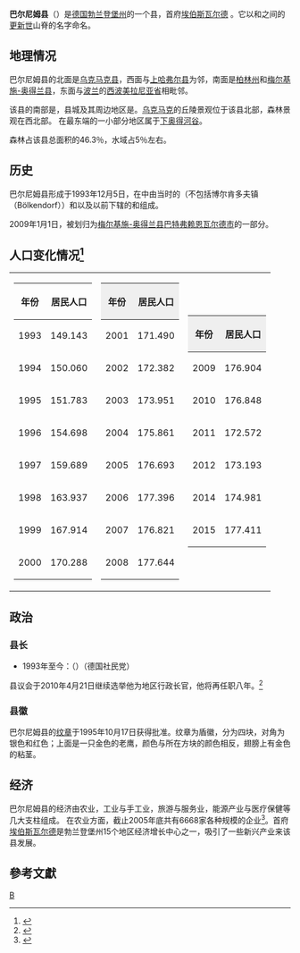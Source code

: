 {{德国县级行政单位
| 县徽图 = Image:Wappen Landkreis Barnim.png
| 在德国内的位置 = [[File:Locator_map_BAR_in_Germany.svg|Locator map BAR in Germany]]
| 所属联邦州 = 勃兰登堡州
| 所属行政区 = 
| 首府 = 埃伯斯瓦尔德 
| 面积 = 1479.67
| 人口 = 177,411
| 统计时间 = 2015年12月31日
| 人口密度 = 120
| 汽车牌号 = BAR, BER, EW
| 下设城镇 = 6个市、20个镇
| 政府地址 = Heegermühler Straße 75<br />16225 Eberswalde
| 政府网站 = www.regis.barnim.de
| 在州内的位置图 = Image:Brandenburg bar.png
|}}

'''巴尔尼姆县'''（{{lang-de|Landkreis Barnim}}）是[[德国|德国]][[勃兰登堡州|勃兰登堡州]]的一个县，首府[[埃伯斯瓦尔德|埃伯斯瓦尔德]] 。它以{{link-de|埃伯斯瓦尔德冰河谷|Eberswalder Urstromtal}}和{{link-de|柏林冰河谷|Berliner Urstromtal}}之间的[[更新世|更新世]]山脊{{link-de|巴尔尼姆高原|Barnim}}的名字命名。

== 地理情况 ==
巴尔尼姆县的北面是[[乌克马克县|乌克马克县]]，西面与[[上哈弗尔县|上哈弗尔县]]为邻，南面是[[柏林州|柏林州]]和[[梅尔基施-奥得兰县|梅尔基施-奥得兰县]]，东面与[[波兰|波兰]]的[[西波美拉尼亚省|西波美拉尼亚省]]相毗邻。

该县的南部是{{link-de|巴尔尼姆高原|Barnim}}，县城及其周边地区是{{link-de|埃伯斯瓦尔德冰河谷|Eberswalder Urstromtal}}。[[乌克马克|乌克马克]]的丘陵景观位于该县北部，{{link-de|绍夫海德|Schorfheide}}森林景观在西北部。 在最东端的一小部分地区属于[[下奥得河谷|下奥得河谷]]。

森林占该县总面积的46.3％，水域占5％左右。

== 历史 ==
巴尔尼姆县形成于1993年12月5日，在{{link-de|1993年勃兰登堡州县级区划调整|Kreisreform Brandenburg 1993}}中由当时的{{link-de|埃伯斯瓦尔德县|Kreis Eberswalde}}（不包括博尔肯多夫镇（Bölkendorf））和{{link-de|贝尔瑙县|Kreis Bernau}}以及以前{{link-de|巴特弗赖恩瓦尔德县|Kreis Bad Freienwalde}}下辖的{{link-de|霍恩萨滕区|Hohensaaten}}和{{link-de|蒂芬塞镇|Tiefensee (Werneuchen)}}组成。

2009年1月1日，{{link-de|霍恩萨滕区|Hohensaaten}}被划归为[[梅尔基施-奥得兰县|梅尔基施-奥得兰县]][[巴特弗赖恩瓦尔德|巴特弗赖恩瓦尔德市]]的一部分。

== 人口变化情况<ref>{{cite web|url=https://www.statistik-berlin-brandenburg.de/statistiken/langereihen/dateien/Bevoelkerungsstand.xlsx|title=Bevölkerung im Land Brandenburg von 1991 bis 2015 nach Kreisfreien Städten, Landkreisen und Gemeinden|accessdate=2018-01-20|language=de|archive-date=2016-10-12|archive-url=https://web.archive.org/web/20161012230722/https://www.statistik-berlin-brandenburg.de/statistiken/langereihen/dateien/Bevoelkerungsstand.xlsx|dead-url=no}}</ref> ==
{| class="toptextcells"
|
{| class="wikitable float-left"
|- class="hintergrundfarbe5"
! 年份
! 居民人口
|-
| 1993 ||style="text-align:right"| 149.143
|-
| 1994 ||style="text-align:right"| 150.060
|-
| 1995 ||style="text-align:right"| 151.783
|-
| 1996 ||style="text-align:right"| 154.698
|-
| 1997 ||style="text-align:right"| 159.689
|-
| 1998 ||style="text-align:right"| 163.937
|-
| 1999 ||style="text-align:right"| 167.914
|-
| 2000 ||style="text-align:right"| 170.288
|}
|
{| class="wikitable float-left"
!style="background:#EFEFEF;"| 年份
!style="background:#EFEFEF;"| 居民人口
|-
| 2001 ||style="text-align:right"| 171.490
|-
| 2002 ||style="text-align:right"| 172.382
|-
| 2003 ||style="text-align:right"| 173.951
|-
| 2004 ||style="text-align:right"| 175.861
|-
| 2005 ||style="text-align:right"| 176.693
|-
| 2006 ||style="text-align:right"| 177.396
|-
| 2007 ||style="text-align:right"| 176.821
|-
| 2008 ||style="text-align:right"| 177.644
|}
|
{| class="wikitable float-left"
!style="background:#EFEFEF;"| 年份
!style="background:#EFEFEF;"| 居民人口
|-
| 2009 ||style="text-align:right"| 176.904
|-
| 2010 ||style="text-align:right"| 176.848
|-
| 2011 ||style="text-align:right"| 172.572
|-
| 2012 ||style="text-align:right"| 173.193
|-
| 2014 ||style="text-align:right"| 174.981
|-
| 2015 ||style="text-align:right"| 177.411
|}
|}

== 政治 ==

=== 县长 ===
* 1993年至今：{{link-de|博多·伊尔克|Bodo Ihrke}}（{{lang|de|Bodo Ihrke}}）（德国社民党）
县议会于2010年4月21日继续选举他为地区行政长官，他将再任职八年。<ref>{{cite web|url=http://www.wahlen.brandenburg.de/cms/detail.php/bb1.c.192134.de|title=Ergebnis der Landratsstichwahl am 24. Januar 2010|accessdate=2018-01-21|language=de|archive-url=https://web.archive.org/web/20180121125831/http://www.wahlen.brandenburg.de/cms/detail.php/bb1.c.192134.de|archive-date=2018-01-21|dead-url=yes}}</ref> 

=== 县徽 ===
巴尔尼姆县的[[纹章|纹章]]于1995年10月17日获得批准。纹章为盾徽，分为四块，对角为银色和红色；上面是一只金色的老鹰，颜色与所在方块的颜色相反，翅膀上有金色的粘茎。
{{see also|{{link-de|巴尔尼姆县徽章列表|Liste der Wappen im Landkreis Barnim}}}}

== 经济 ==
巴尔尼姆县的经济由农业，工业与手工业，旅游与服务业，能源产业与医疗保健等几大支柱组成。 在农业方面，截止2005年底共有6668家各种规模的企业<ref>{{cite web|url=http://www.statistik.brandenburg.de/sixcms/media.php/4055/fb_landwirtschaft.pdf|title=Landwirtschaft im Barnim|accessdate=2018-01-21|language=de|archive-date=2011-07-18|archive-url=https://web.archive.org/web/20110718203614/http://www.statistik.brandenburg.de/sixcms/media.php/4055/fb_landwirtschaft.pdf|dead-url=no}}</ref>。首府[[埃伯斯瓦尔德|埃伯斯瓦尔德]]是勃兰登堡州15个地区经济增长中心之一，吸引了一些新兴产业来该县发展。

== 參考文獻 ==
{{reflist}}

{{勃兰登堡州行政区划}}
{{巴尔尼姆县行政区划}}
{{Authority control}}
[[Category:勃兰登堡州的县|B]]